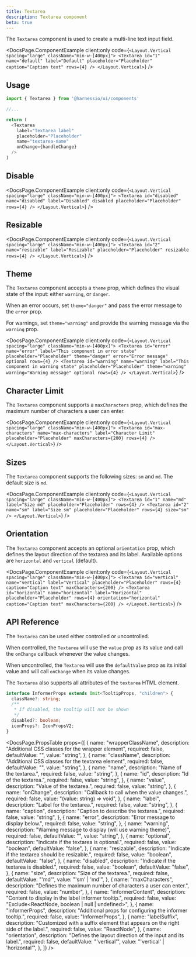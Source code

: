 ```yaml
---
title: Textarea
description: Textarea component
beta: true
---
```


The `Textarea` component is used to create a multi-line text input field.


<DocsPage.ComponentExample
  client:only
  code={`
  <Layout.Vertical spacing="large" className="min-w-[400px]">
    <Textarea
      id="1"
      name="default"
      label="Default"
      placeholder="Placeholder"
      caption="Caption text"
      rows={4}
    />
  </Layout.Vertical>
  `}
/>

## Usage

```typescript jsx
import { Textarea } from '@harnessio/ui/components'

//...

return (
  <Textarea
    label="Textarea label"
    placeholder="Placeholder"
    name="textarea-name"
    onChange={handleChange}
  />
)
```

## Disable

<DocsPage.ComponentExample
  client:only
  code={`
  <Layout.Vertical spacing="large" className="min-w-[400px]">
    <Textarea
      id="disabled"
      name="disabled"
      label="Disabled"
      disabled
      placeholder="Placeholder"
      rows={4}
    />
  </Layout.Vertical>
`}
/>

## Resizable

<DocsPage.ComponentExample
  client:only
  code={`
  <Layout.Vertical spacing="large" className="min-w-[400px]">
    <Textarea
      id="2"
      name="resizable"
      label="Resizable"
      placeholder="Placeholder"
      resizable
      rows={4}
    />
  </Layout.Vertical>
`}
/>

## Theme

The `Textarea` component accepts a `theme` prop, which defines the visual state of the input: either `warning`, or `danger`.

When an error occurs, set `theme="danger"` and pass the error message to the `error` prop.

For warnings, set `theme="warning"` and provide the warning message via the `warning` prop.

<DocsPage.ComponentExample
  client:only
  code={`
  <Layout.Vertical spacing="large" className="min-w-[400px]">
    <Textarea
      id="error"
      name="error"
      label="This component in error state"
      placeholder="Placeholder"
      theme="danger"
      error="Error message"
      optional
      rows={4}
    />
    <Textarea
      id="warning"
      name="warning"
      label="This component in warning state"
      placeholder="Placeholder"
      theme="warning"
      warning="Warning message"
      optional
      rows={4}
    />
  </Layout.Vertical>
`}
/>

## Character Limit

The `Textarea` component supports a `maxCharacters` prop, which defines the maximum number of characters a user can enter.

<DocsPage.ComponentExample
  client:only
  code={`
  <Layout.Vertical spacing="large" className="min-w-[400px]">
    <Textarea
      id="max-characters"
      name="max-characters"
      label="Character Limit"
      placeholder="Placeholder"
      maxCharacters={200}
      rows={4}
    />
  </Layout.Vertical>
`}
/>

## Sizes

The `Textarea` component supports the following sizes: `sm` and `md`. The default size is `md`.

<DocsPage.ComponentExample
  client:only
  code={`
  <Layout.Vertical spacing="large" className="min-w-[400px]">
    <Textarea
      id="1"
      name="md"
      label="Size md"
      placeholder="Placeholder"
      rows={4}
    />
    <Textarea
      id="2"
      name="sm"
      label="Size sm"
      placeholder="Placeholder"
      rows={4}
      size="sm"
    />
  </Layout.Vertical>
`}
/>

## Orientation

The `Textarea` component accepts an optional `orientation` prop, which defines the layout direction of the textarea and its label.
Available options are `horizontal` and `vertical` (default).

<DocsPage.ComponentExample
  client:only
  code={`
  <Layout.Vertical spacing="large" className="min-w-[400px]">
    <Textarea
      id="vertical"
      name="vertical"
      label="Vertical"
      placeholder="Placeholder"
      rows={4}
      caption="Caption text"
      maxCharacters={200}
    />
    <Textarea
      id="horizontal"
      name="horizontal"
      label="Horizontal"
      placeholder="Placeholder"
      rows={4}
      orientation="horizontal"
      caption="Caption text"
      maxCharacters={200}
    />
  </Layout.Vertical>
`}
/>

## API Reference

The `Textarea` can be used either controlled or uncontrolled.

When controlled, the `Textarea` will use the `value` prop as its value and call the `onChange` callback whenever the value changes.

When uncontrolled, the `Textarea` will use the `defaultValue` prop as its initial value and will call `onChange` when its value changes.

The `Textarea` also supports all attributes of the `textarea` HTML element.

```typescript
interface InformerProps extends Omit<TooltipProps, "children"> {
  className?: string;
  /**
   * If disabled, the tooltip will not be shown
   */
  disabled?: boolean;
  iconProps?: IconPropsV2;
}
```

<DocsPage.PropsTable
  props={[
    {
      name: "wrapperClassName",
      description: "Additional CSS classes for the wrapper element",
      required: false,
      defaultValue: "",
      value: "string",
    },
    {
      name: "className",
      description: "Additional CSS classes for the textarea element",
      required: false,
      defaultValue: "",
      value: "string",
    },
    {
      name: "name",
      description: "Name of the textarea.",
      required: false,
      value: "string",
    },
    {
      name: "id",
      description: "Id of the textarea.",
      required: false,
      value: "string",
    },
    {
      name: "value",
      description: "Value of the textarea.",
      required: false,
      value: "string",
    },
    {
      name: "onChange",
      description: "Callback to call when the value changes.",
      required: false,
      value: "(value: string) => void",
    },
    {
      name: "label",
      description: "Label for the textarea.",
      required: false,
      value: "string",
    },
    {
      name: "caption",
      description: "Caption to describe the textarea.",
      required: false,
      value: "string",
    },
    {
      name: "error",
      description: "Error message to display below.",
      required: false,
      value: "string",
    },
    {
      name: "warning",
      description: "Warning message to display (will use warning theme)",
      required: false,
      defaultValue: "",
      value: "string",
    },
    {
      name: "optional",
      description: "Indicate if the textarea is optional.",
      required: false,
      value: "boolean",
      defaultValue: "false",
    },
    {
      name: "resizable",
      description: "Indicate if the textarea should be resizable.",
      required: false,
      value: "boolean",
      defaultValue: "false",
    },
    {
      name: "disabled",
      description: "Indicate if the textarea is disabled.",
      required: false,
      value: "boolean",
      defaultValue: "false",
    },
    {
      name: "size",
      description: "Size of the textarea.",
      required: false,
      defaultValue: "'md'",
      value: "'sm' | 'md'",
    },
    {
      name: "maxCharacters",
      description: "Defines the maximum number of characters a user can enter.",
      required: false,
      value: "number",
    },
    {
      name: "informerContent",
      description: "Content to display in the label informer tooltip.",
      required: false,
      value: "Exclude<ReactNode, boolean | null | undefined>",
    },
    {
      name: "informerProps",
      description: "Additional props for configuring the informer tooltip.",
      required: false,
      value: "InformerProps",
    },
    {
      name: "labelSuffix",
      description:
        "Customized with a suffix element that appears on the right side of the label.",
      required: false,
      value: "ReactNode",
    },
    {
      name: "orientation",
      description: "Defines the layout direction of the input and its label.",
      required: false,
      defaultValue: "'vertical'",
      value: "'vertical' | 'horizontal'",
    },
  ]}
/>
